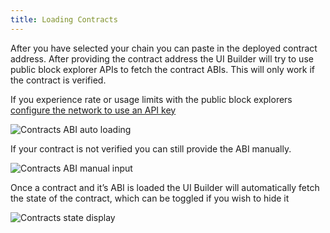 ```yaml
---
title: Loading Contracts
---
```


After you have selected your chain you can paste in the deployed contract address. After providing the contract address the UI Builder will try to use public block explorer APIs to fetch the contract ABIs. This will only work if the contract is verified.



If you experience rate or usage limits with the public block explorers [configure the network to use an API key](networks.mdx)


![Contracts ABI auto loading](/contracts-ui-builder/contracts-abi-auto.png)

If your contract is not verified you can still provide the ABI manually.

![Contracts ABI manual input](/contracts-ui-builder/contracts-abi-manual.png)

Once a contract and it’s ABI is loaded the UI Builder will automatically fetch the state of the contract, which can be toggled if you wish to hide it

![Contracts state display](/contracts-ui-builder/contracts-state.png)
